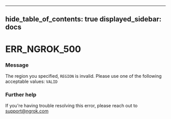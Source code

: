 

---
hide_table_of_contents: true
displayed_sidebar: docs
---


# ERR_NGROK_500

### Message
The region you specified, `REGION` is invalid. Please use one of the following acceptable values: `VALID`

<ErrorDetails error="err_ngrok_500" />



### Further help
If you're having trouble resolving this error, please reach out to [support@ngrok.com](mailto:support@ngrok.com?subject=Help%20with%20ERR_NGROK_500)

